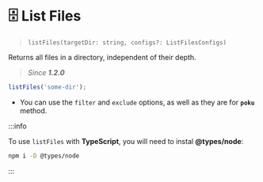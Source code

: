 # 🗄️ List Files

> `listFiles(targetDir: string, configs?: ListFilesConfigs)`

Returns all files in a directory, independent of their depth.

> _Since **1.2.0**_

```ts
listFiles('some-dir');
```

- You can use the `filter` and `exclude` options, as well as they are for **`poku`** method.

:::info

To use `listFiles` with **TypeScript**, you will need to instal **@types/node**:

```bash
npm i -D @types/node
```

:::
